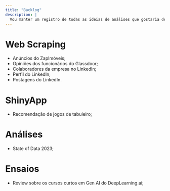 ```yaml
---
title: "Backlog"
description: |
  Vou manter um registro de todas as ideias de análises que gostaria de fazer, bem como de ensaios que gostaria de escrever. Não sei se vou conseguir escrever sobre elas, mas acho importante deixar isso registrado em algum lugar para que não perder elas de vista.
---
```


# Web Scraping
- Anúncios do ZapImóveis;  
- Opiniões dos funcionários do Glassdoor;
- Colaboradores da empresa no LinkedIn;
- Perfil do LinkedIn;
- Postagens do LinkedIn.

# ShinyApp
- Recomendação de jogos de tabuleiro;

# Análises
- State of Data 2023;

# Ensaios
- Review sobre os cursos curtos em Gen AI do DeepLearning.ai;